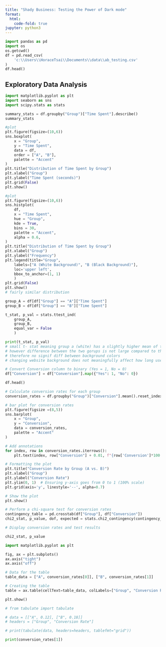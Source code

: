 ```yaml
---
title: "Shady Business: Testing the Power of Dark mode"
format:
  html:
    code-fold: true
jupyter: python3
---
```


```python
import pandas as pd
import os
os.getcwd()
df = pd.read_csv(
    'c:\\Users\\HoraceTsai\\Documents\\data\\ab_testing.csv'
)
df.head()

```

## Exploratory Data Analysis

```python
import matplotlib.pyplot as plt
import seaborn as sns
import scipy.stats as stats

summary_stats = df.groupby("Group")["Time Spent"].describe()
summary_stats

#plot 
plt.figure(figsize=(10,6))
sns.boxplot(
    x = "Group",
    y = "Time Spent",
    data = df,
    order = ["A", "B"],
    palette = "Accent"
)
plt.title("Distribution of Time Spent by Group")
plt.xlabel("Group")
plt.ylabel("Time Spent (seconds)")
plt.grid(False)
plt.show()
```

```python
#plot 
plt.figure(figsize=(10,6))
sns.histplot(
    df,
    x = "Time Spent",
    hue = "Group",
    kde = True,
    bins = 30,
    palette = "Accent",
    alpha = 0.6,
)
plt.title("Distribution of Time Spent by Group")
plt.xlabel("Group")
plt.ylabel("Frequency")
plt.legend(title="Group", 
    labels=["A (White Background)", "B (Black Background)"], 
    loc='upper left',
    bbox_to_anchor=(1, 1)
    )
plt.grid(False)
plt.show()
# fairly similar distribution
```


```python
group_A = df[df["Group"] == "A"]["Time Spent"]
group_B = df[df["Group"] == "B"]["Time Spent"]

t_stat, p_val = stats.ttest_ind(
    group_A, 
    group_B,
    equal_var = False
    )

print(t_stat, p_val)
# small t- stat meaning group a (white) has a slightly higher mean of time spent vs group B
# however difference between the two gorups is not large compared to the variability of the data
# therefore no signif diff between background colors 
# changing website background does not meaningfully affect how long users stay
```

```python
# Convert Conversion column to binary (Yes = 1, No = 0)
df["Conversion"] = df["Conversion"].map({"Yes": 1, "No": 0})

df.head()
```

```python
# Calculate conversion rates for each group
conversion_rates = df.groupby("Group")["Conversion"].mean().reset_index()

# bar plot for conversion rates
plt.figure(figsize =(8,5))
sns.barplot(
    x = "Group",
    y = "Conversion",
    data = conversion_rates,
    palette = "Accent"
)

# Add annotations
for index, row in conversion_rates.iterrows():
    plt.text(index, row["Conversion"] + 0.01, f"{row['Conversion']*100:.2f}%", ha='center', fontsize=12)

# Formatting the plot
plt.title("Conversion Rate by Group (A vs. B)")
plt.xlabel("Group")
plt.ylabel("Conversion Rate")
plt.ylim(0, 1)  # Ensuring y-axis goes from 0 to 1 (100% scale)
plt.grid(axis='y', linestyle='--', alpha=0.7)

# Show the plot
plt.show()
```

```python
# Perform a chi-square test for conversion rates
contingency_table = pd.crosstab(df["Group"], df["Conversion"])
chi2_stat, p_value, dof, expected = stats.chi2_contingency(contingency_table)

# Display conversion rates and test results

chi2_stat, p_value
```

```python
import matplotlib.pyplot as plt

fig, ax = plt.subplots()
ax.axis("tight")
ax.axis("off")

# Data for the table
table_data = ["A", conversion_rates[0]], ["B", conversion_rates[1]]

# Creating the table
table = ax.table(cellText=table_data, colLabels=["Group", "Conversion Rate"], loc="center")

plt.show()

# from tabulate import tabulate

# data = [["A", 0.12], ["B", 0.18]]
# headers = ["Group", "Conversion Rate"]

# print(tabulate(data, headers=headers, tablefmt="grid"))


```

```python
print(conversion_rates[1])
```